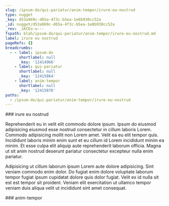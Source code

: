 ```yaml
---
slug: /ipsum-do/qui-pariatur/anim-tempor/irure-eu-nostrud
type: nugget
_key: d53a969c-d65a-4f3c-b5ea-1e8b930cc52a
_id: nugget/d53a969c-d65a-4f3c-b5ea-1e8b930cc52a
_rev: _iKCEo-u---
fspath: blah/ipsum-do/qui-pariatur/anim-tempor/irure-eu-nostrud.md
label: irure eu nostrud
pageRefs: {}
breadcrumbs:
  - - label: ipsum-do
      shortlabel: null
      _key: '12414966'
    - label: qui-pariatur
      shortlabel: null
      _key: '12415864'
    - label: anim-tempor
      shortlabel: null
      _key: '12415876'
paths:
  - /ipsum-do/qui-pariatur/anim-tempor/irure-eu-nostrud
---
```


<NuggetArea>
<Nugget slug="/ipsum-do/qui-pariatur/anim-tempor/irure-eu-nostrud" type="nugget" _key="d53a969c-d65a-4f3c-b5ea-1e8b930cc52a" _id="nugget/d53a969c-d65a-4f3c-b5ea-1e8b930cc52a" _rev="_iKCEo-u---" fspath="blah/ipsum-do/qui-pariatur/anim-tempor/irure-eu-nostrud.md" label="irure eu nostrud" paths="/ipsum-do/qui-pariatur/anim-tempor/irure-eu-nostrud">
<NuggetBody>
### irure eu nostrud

Reprehenderit eu in velit elit commodo dolore ipsum. Ipsum do eiusmod adipisicing eiusmod esse nostrud consectetur in cillum laboris Lorem. Commodo adipisicing mollit non Lorem amet. Velit ea eu elit tempor quis. Incididunt laboris minim enim sunt et eu cillum id Lorem incididunt minim ea minim. Et esse culpa elit aliquip aute reprehenderit laborum officia. Magna ut sit anim nostrud deserunt pariatur consectetur excepteur nulla enim pariatur.

Adipisicing ut cillum laborum ipsum Lorem aute dolore adipisicing. Sint veniam commodo enim dolor. Do fugiat enim dolore voluptate laborum tempor fugiat ipsum cupidatat dolore quis dolor fugiat. Velit ex id nulla sit est est tempor sit proident. Veniam elit exercitation ut ullamco tempor veniam duis aliqua velit ut incididunt sint amet consequat.

</NuggetBody>
<Breadcrumbs>
<Crumbs>
<Crumb _key="12414966" label="ipsum-do" /><Crumb _key="12415864" label="qui-pariatur" /><Crumb _key="12415876" label="anim-tempor" />
</Crumbs>
</Breadcrumbs>
</Nugget>

<NuggetsInbound>
</NuggetsInbound>
<NuggetsOutbound>
</NuggetsOutbound>
</NuggetArea>
<PassagesInbound>
<Passage direction="inbound" type="passage" _key="12415876" _id="passage/12415876" _rev="_iKCEo-q--_" label="anim-tempor" passage="anim-tempor" fspath="blah/ipsum-do/qui-pariatur/anim-tempor" paths="/ipsum-do/qui-pariatur/anim-tempor" slug="/ipsum-do/qui-pariatur/anim-tempor">
<NuggetBody>
### anim-tempor

</NuggetBody>
<Breadcrumbs>
<Crumbs>
<Crumb _key="12414966" label="ipsum-do" /><Crumb _key="12415864" label="qui-pariatur" />
</Crumbs>
</Breadcrumbs>
</Passage>

</PassagesInbound>
<PassagesOutbound>
</PassagesOutbound>